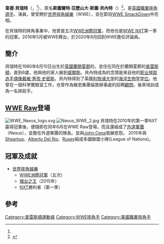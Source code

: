 {{Infobox Pro Wrestler
|name=韋德·貝瑞特<br>{{lang|en|Wade Barrett}}
|image=WrestleMania 32 Axxess 2016-03-31 20-35-39 ILCE-6000 4425 DxO (26933142316).jpg
|caption     = 2016年3月的貝瑞特
|names =King Barrett
 <br/>Bad News Barrett<ref name="WWE">{{cite web|url=http://www.wwe.com/superstars/smackdown/wadebarrett/|title=Wade Barrett Bio|accessdate=15 January 2011|publisher=[[World_Wrestling_Entertainment|World Wrestling Entertainment]]|archive-date=2011-03-22|archive-url=https://web.archive.org/web/20110322024748/http://www.wwe.com/superstars/smackdown/wadebarrett/|dead-url=no}}</ref><br/>Lawrence Knight<ref name="OWW"/><br/>Stu Bennett<ref name="OWW"/><br/>Stu Sanders<ref name="OWW"/><br/>'''Wade Barrett'''<ref name="WWE"/><ref name="OWW"/>
|birthname = 斯圖爾特·亞歷山大·斯圖·貝內特
|nickname = 
|height={{height|ft=6|in=7}}<!-- Please do not change the height or weight. These are the measures as officially stated and they should not be changed. -->
|weight = {{convert|246|lb|kg}}<ref name="WWE"/>
|birth_date={{Birth date and age|1980|8|10|mf=y}}<ref name="WWE"/><ref name="OWW"/>
|birth_place={{UK}}[[蘭開夏郡|蘭開夏郡]]{{link-en|潘韋頓|Penwortham}}<ref name="OWW"/>
|death_date=
|death_place=
|resides={{USA}}[[佛羅里達州|佛羅里達州]]{{link-en|盧茨|Lutz, Florida}}
|billed={{UK}}[[蘭開夏郡|蘭開夏郡]]{{link-en|潘韋頓|Penwortham}}<ref name="WWE"/>
|trainer=喬恩·瑞奇<ref name="OWW"/><br/>[[艾爾·史諾|艾爾·史諾]]<ref name="OWW"/><br/>[[威廉·瑞格|威廉·瑞格]]<br/>{{link-en|比利·基德曼|Billy Kidman}}
|debut=[[2004年6月|2004年6月]]
|retired=
|spouse=
}}

'''韋德·貝瑞特'''（{{lang-en|'''Wade Barrett'''}}，{{bd|1980年|8月10日}}<ref name="OWW"/>），原名'''斯圖爾特·亞歷山大·斯圖·貝內特'''（{{lang-en|'''Stuart Alexander Stu Bennett'''}}）<ref name="OWW">{{cite web|url=http://www.onlineworldofwrestling.com/profiles/w/wade-barrett.html|title=Wade Barrett profile|accessdate=8 June 2008|publisher=Online World of Wrestling|archive-date=2012-06-14|archive-url=https://web.archive.org/web/20120614035925/http://www.onlineworldofwrestling.com/profiles/w/wade-barrett.html|dead-url=no}}</ref>，是[[英國|英國]][[職業摔角|職業摔角選手]]、演員，曾受聘於[[世界摔角娛樂|世界摔角娛樂]]（WWE），並在節目[[WWE_Friday_Night_SmackDown!|WWE SmackDown]]中亮相。

在貝瑞特的摔角事業中，他曾是五次[[WWE洲際冠軍|WWE洲際冠軍]]，而他也是[[WWE_NXT|WWE NXT]]第一季的冠軍。2016年5月被WWE釋出，於2020年8月回到WWE擔任評論員。

== 簡介 ==
貝瑞特在1980年8月10日出生於[[英國|英國]][[蘭開夏郡|蘭開夏郡]]的{{link-en|潘韋頓|Penwortham}}，並住在同在於蘭開夏郡的[[普雷斯頓|普雷斯頓]]，直到6歲，他與他的家人搬到[[威爾斯|威爾斯]]。貝內特成為的念頭是來自他的[[职业摔跤|职业摔跤]][[选手|选手]][[偶像|偶像]][[戴維·男孩·史密斯|戴維·男孩·史密斯]]。貝內特得到了英國[[利物浦大学|利物浦大学]]的[[海洋生物学|海洋生物学]][[学位|学位]]。他曾在一個科學實驗室工作，也曾作為維恩集團倫敦辦事處的招聘[[顧問|顧問]]。後來培訓成為一名摔跤手。

== [[WWE_Raw|WWE Raw]]登場 ==
[[File:WWE_Nexus_logo.svg|thumb]]
[[File:Nexus_WWE_2.jpg|thumb]]
貝瑞特在2010年的第一季NXT贏得冠軍後，便隨即在同年6月在WWE Raw登場，而且還組成了[[外道軍團|外道軍團]]（Nexus），並擔任外道軍團的隊長。並與[[約翰·希納|John Cena]]發展恩怨。
2015年與[[Sheamus|Sheamus]]、[[Alberto_Del_Rio|Alberto Del Rio]]、[[Rusev|Rusev]]組成多國聯盟小隊(League of Nations)。

== 冠軍及成就 ==
* [[世界摔角娛樂|世界摔角娛樂]]
** [[WWE洲際冠軍|WWE洲際冠軍]]（五次）
** [[擂台之王|擂台之王]]（2015年）
** [[WWE_NXT|NXT]]勝利者（第一季）

== 參考 ==
<references/>

{{WWE洲际冠军}}
{{DEFAULTSORT:Wade Barrett}}
[[Category:普雷斯頓運動員|Category:普雷斯頓運動員]]
[[Category:WWE摔角手|Category:WWE摔角手]]
[[Category:美國職業摔角手|Category:美國職業摔角手]]